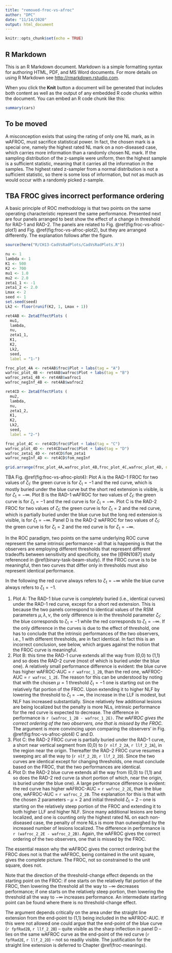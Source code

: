 ```yaml
---
title: "removed-froc-vs-afroc"
author: "DPC"
date: "11/14/2020"
output: html_document
---
```


```r
knitr::opts_chunk$set(echo = TRUE)
```

## R Markdown

This is an R Markdown document. Markdown is a simple formatting syntax for authoring HTML, PDF, and MS Word documents. For more details on using R Markdown see <http://rmarkdown.rstudio.com>.

When you click the **Knit** button a document will be generated that includes both content as well as the output of any embedded R code chunks within the document. You can embed an R code chunk like this:

```r
summary(cars)
```

## To be moved {#froc-vs-wafroc-to-move}

A misconception exists that using the rating of only one NL mark, as in wAFROC, must sacrifice statistical power. In fact, the chosen mark is a special one, namely the highest rated NL mark on a non-diseased case, which carries more information than a randomly chosen NL mark. If the sampling distribution of the z-sample were uniform, then the highest sample is a sufficient statistic, meaning that it carries all the information in the samples. The highest rated z-sampler from a normal distribution is not a sufficient statistic, so there is some loss of information, but not as much as would occur with a randomly picked z-sample.

## TBA FROC gives incorrect performance ordering {#froc-vs-wafroc-froc-incorrect-ordering}
A basic principle of ROC methodology is that two points on the same operating characteristic represent the same performance.
Presented next are four panels arranged to best show the effect of a change in threshold for RAD-1 and RAD-2. The panels are related to Fig. \@ref(fig:froc-vs-afroc-plot1) and Fig. \@ref(fig:froc-vs-afroc-plot2), but they are arranged differently. The explanation follows after the figure.

```r
source(here("R/CH13-CadVsRadPlots/CadVsRadPlots.R"))

nu <- 1
lambda <- 1
K1 <- 500
K2 <- 700
mu1 <- 1.0
mu2 <- 2.0
zeta1_1 <- -1
zeta1_2 <- 2.0
Lmax <- 2
seed <- 1
set.seed(seed)
Lk2 <- floor(runif(K2, 1, Lmax + 1))

ret4AB <- ZetaEffectPlots (
  mu1, 
  lambda, 
  nu, 
  zeta1_1, 
  K1, 
  K2, 
  Lk2, 
  seed,
  label = "1-")

froc_plot_4A <- ret4AB$froc$Plot + labs(tag = "A")
wafroc_plot_4B <- ret4AB$wafroc$Plot + labs(tag = "B")
wafroc_zeta1_4B <- ret4AB$wafroc1
wafroc_negInf_4B <- ret4AB$wafroc2

ret4CD <- ZetaEffectPlots (
  mu2, 
  lambda, 
  nu, 
  zeta1_2, 
  K1, 
  K2, 
  Lk2, 
  seed,
  label = "2-")

froc_plot_4C <- ret4CD$froc$Plot + labs(tag = "C")
wafroc_plot_4D <- ret4CD$wafroc$Plot + labs(tag = "D")
wafroc_zeta1_4D <- ret4CD$fom_zeta1
wafroc_negInf_4D <- ret4CD$fom_negInf
```

```r
grid.arrange(froc_plot_4A,wafroc_plot_4B,froc_plot_4C,wafroc_plot_4D, nrow = 2, ncol = 2)
```

TBA Fig. \@ref(fig:froc-vs-afroc-plot4): Plot A is the RAD-1 FROC for two values of $\zeta_1$: the green curve is for $\zeta_1 = -1$ and the red curve, which is mostly buried under the blue curve but the short red extension is visible, is for $\zeta_1 = -\infty$. Plot B is the RAD-1 wAFROC for two values of $\zeta_1$: the green curve is for $\zeta_1 = -1$ and the red curve is for $\zeta_1 = -\infty$. Plot C is the RAD-2 FROC for two values of $\zeta_1$: the green curve is for $\zeta_1 = 2$ and the red curve, which is partially buried under the blue curve but the long red extension is visible, is for $\zeta_1 = -\infty$. Panel D is the RAD-2 wAFROC for two values of $\zeta_1$: the green curve is for $\zeta_1 = 2$ and the red curve is for $\zeta_1 = -\infty$.

In the ROC paradigm, two points on the same underlying ROC curve represent the same intrinsic performance -- all that is happening is that the observers are employing different thresholds that represent different tradeoffs between sensitivity and specificity, see the [@RN1087] study referenced in \@ref(binary-task-beam-study). If the FROC curve is to be meaningful, then two curves that differ only in thresholds must also represent identical performance.

In the following the red curve always refers to $\zeta_1 = -\infty$ while the blue curve always refers to $\zeta_1 = -1$.

1.  Plot A: The RAD-1 blue curve is completely buried (i.e., identical curves) under the RAD-1 red curve, except for a short red extension. This is because the two panels correspond to identical values of the RSM parameters $\mu, \lambda, \nu$, the only difference is in the threshold parameter $\zeta_1$: the blue corresponds to $\zeta_1 = -1$ while the red corresponds to $\zeta_1 = -\infty$. If the only difference in the curves is due to the effect of threshold, one has to conclude that the intrinsic performances of the two observers, i.e., 1 with different thresholds, are in fact identical. In fact this is an incorrect conclusion, see below, which argues against the notion that the FROC curve is meaningful.
2.  Plot B: this time the RAD-1 curve extends all the way from (0,0) to (1,1) and so does the RAD-2 curve (most of which is buried under the blue one). A relatively small performance difference is evident: the blue curve has higher wAFROC-AUC = `r wafroc_1_2B`, than the red one, wAFROC-AUC = `r wafroc_1_2E`. The reason for this can be understood by noting that with the chosen $\mu = 1$ threshold $\zeta_1 = -1$ one is starting out on the relatively flat portion of the FROC. Upon extending it to higher NLF by lowering the threshold to $\zeta_1 = -\infty$, the increase in the LLF is modest, but NLF has increased substantially. Since relatively few additional lesions are being localized but the penalty is more NLs, intrinsic performance for the red curve is expected to decrease. The difference in performance is `r (wafroc_1_2B - wafroc_1_2E)`. *The wAFROC gives the correct ordering of the two observers, one that is missed by the FROC.* The argument is more convincing upon comparing the observers' in Fig. \@ref(fig:froc-vs-afroc-plot4) C and D.
3.  Plot C: the RAD-2 FROC curve is partially buried under the RAD-1 curve, a short near vertical segment from (0,0) to (`r nlf_2_2A`, `r llf_2_2A`), in the region near the origin. Thereafter the RAD-2 FROC curve resumes a sweeping arc all the way to (`r nlf_2_2D`, `r llf_2_2D`). Since the two curves are identical except for changing thresholds, one must conclude based on the FROC, that the two performances are identical.
4.  Plot D: the RAD-2 blue curve extends all the way from (0,0) to (1,1) and so does the RAD-2 red curve (a short portion of which, near the origin, is buried under the blue one). A large performance difference is evident: the red curve has higher wAFROC-AUC = `r wafroc_2_2E`, than the blue one, wAFROC-AUC = `r wafroc_2_2B`. The explanation for this is that with the chosen 2 parameters -- $\mu = 2$ and initial threshold $\zeta_1 = 2$ -- one is starting on the relatively steep portion of the FROC and extending it to both higher LLF and higher NLF. Since many additional lesions are being localized, and one is counting only the highest rated NL on each non-diseased case, the penalty of more NLs is more than outweighed by the increased number of lesions localized. The difference in performance is `r (wafroc_2_2E - wafroc_2_2B)`. Again, the wAFROC gives the correct ordering of the two observers, one that is missed by the FROC.

The essential reason why the wAFROC gives the correct ordering but the FROC does not is that the wAFROC, being contained in the unit square, gives the complete picture. The FROC, not so constrained to the unit square, does not. 

Note that the direction of the threshold-change effect depends on the starting point on the FROC: if one starts on the relatively flat portion of the FROC, then lowering the threshold all the way to $-\infty$ decreases performance; if one starts on the relatively steep portion, then lowering the threshold all the way to $-\infty$ increases performance. An intermediate starting point can be found where there is no threshold-change effect.

The argument depends critically on the area under the straight line extension from the end-point to (1,1) being included in the wAFROC-AUC. If this were not allowed one could argue that the end-point of the blue curve (`r fpfRad2B`, `r llf_2_2B`) -- quite visible as the sharp inflection in panel D -- lies on the same wAFROC curve as the end-point of the red curve (`r fpfRad2E`, `r llf_2_2D`) -- not so readily visible. The justification for the straight line extension is deferred to Chapter \@ref(froc-meanings).



